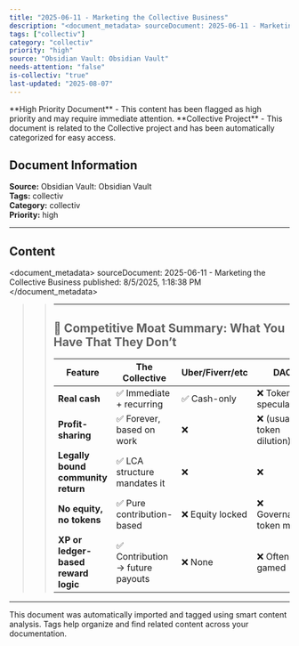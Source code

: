 ```yaml
---
title: "2025-06-11 - Marketing the Collective Business"
description: "<document_metadata> sourceDocument: 2025-06-11 - Marketing the Collective Business published: 8/5/2025, 1:18:38 PM </document_metadata>  >> --- >>  >>..."
tags: ["collectiv"]
category: "collectiv"
priority: "high"
source: "Obsidian Vault: Obsidian Vault"
needs-attention: "false"
is-collectiv: "true"
last-updated: "2025-08-07"
---
```



<Warning>
**High Priority Document** - This content has been flagged as high priority and may require immediate attention.
</Warning>

<Info>
**Collective Project** - This document is related to the Collective project and has been automatically categorized for easy access.
</Info>


## Document Information

**Source:** Obsidian Vault: Obsidian Vault  
**Tags:** collectiv  
**Category:** collectiv  
**Priority:** high

---

## Content

<document_metadata>
sourceDocument: 2025-06-11 - Marketing the Collective Business
published: 8/5/2025, 1:18:38 PM
</document_metadata>

>> ---
>> 
>> ## 🔰 Competitive Moat Summary: What You Have That They Don’t
>> 
>> | Feature | The Collective | Uber/Fiverr/etc | DAOs | Web3 Gigs |
>> |--------|----------------|------------------|------|-----------|
>> | **Real cash** | ✅ Immediate + recurring | ✅ Cash-only | ❌ Token speculation | ✅ Some |
>> | **Profit-sharing** | ✅ Forever, based on work | ❌ | ❌ (usually token dilution) | Rare |
>> | **Legally bound community return** | ✅ LCA structure mandates it | ❌ | ❌ | ❌ |
>> | **No equity, no tokens** | ✅ Pure contribution-based | ❌ Equity locked | ❌ Governance-token mess | ❌ Speculative, volatile |
>> | **XP or ledger-based reward logic** | ✅ Contribution → future payouts | ❌ None | ❌ Often gamed | ✅ Sometimes |

---

<Tip>
This document was automatically imported and tagged using smart content analysis. Tags help organize and find related content across your documentation.
</Tip>
